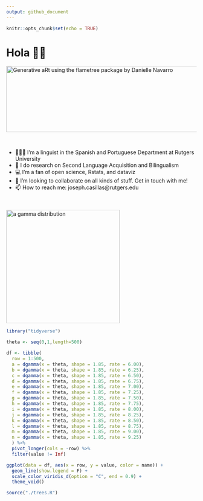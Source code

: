 ```yaml
---
output: github_document
---
```


```r
knitr::opts_chunk$set(echo = TRUE)
```


# Hola 👋🏽

<img src="https://raw.githubusercontent.com/jvcasillas/jvcasillas/master/three_trees_white_viridis.png" alt="Generative aRt using the flametree package by Danielle Navarro" align="center;" width="550px" height="175px">

</br>

- 🧑🏽‍🔬 I’m a linguist in the Spanish and Portuguese Department at Rutgers 
University
- 🔬 I do research on Second Language Acquisition and Bilingualism
- 💻 I'm a fan of open science, Rstats, and dataviz
- 👯 I’m looking to collaborate on all kinds of stuff. Get in touch with me!
- 📫 How to reach me: joseph.casillas@rutgers.edu

</br>

<img src="https://raw.githubusercontent.com/jvcasillas/jvcasillas/master/README_files/figure-gfm/image-1.png" alt="a gamma distribution" align="center;" width="300px">


```r
library("tidyverse")

theta <- seq(0,1,length=500)

df <- tibble(
  row = 1:500, 
  a = dgamma(x = theta, shape = 1.85, rate = 6.00), 
  b = dgamma(x = theta, shape = 1.85, rate = 6.25), 
  c = dgamma(x = theta, shape = 1.85, rate = 6.50), 
  d = dgamma(x = theta, shape = 1.85, rate = 6.75), 
  e = dgamma(x = theta, shape = 1.85, rate = 7.00),
  f = dgamma(x = theta, shape = 1.85, rate = 7.25),
  g = dgamma(x = theta, shape = 1.85, rate = 7.50),
  h = dgamma(x = theta, shape = 1.85, rate = 7.75),
  i = dgamma(x = theta, shape = 1.85, rate = 8.00),
  j = dgamma(x = theta, shape = 1.85, rate = 8.25), 
  k = dgamma(x = theta, shape = 1.85, rate = 8.50), 
  l = dgamma(x = theta, shape = 1.85, rate = 8.75), 
  m = dgamma(x = theta, shape = 1.85, rate = 9.00), 
  n = dgamma(x = theta, shape = 1.85, rate = 9.25)
  ) %>% 
  pivot_longer(cols = -row) %>% 
  filter(value != Inf)

ggplot(data = df, aes(x = row, y = value, color = name)) +
  geom_line(show.legend = F) + 
  scale_color_viridis_d(option = "C", end = 0.9) + 
  theme_void()

```





```r
source("./trees.R")

```
